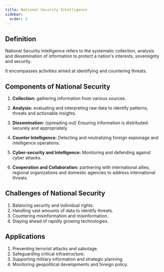 ```yaml
---
title: National Security Intelligence
sidebar:
  order: 3
---
```


## Definition

National Security Intelligence refers to the systematic collection, analysis and dissemination of information
to protect a nation's interests, sovereignty and security.

It encompasses activities aimed at identifying and countering threats.

## Components of National Security

1. **Collection:** gathering information from various sources.

2. **Analysis:** evaluating and interpreting raw data to identify patterns,
threats and actionable insights.

3. **Dissemination:** (spreading out) Ensuring information is distributed securely
and appropriately.

4. **Counter Intelligence:** Detecting and neutralizing foreign espionage and 
intelligence operations.

5. **Cyber-security and Intelligence:** Monitoring and defending against cyber
attacks.

6. **Cooperation and Collaboration:** partnering with international allies, 
regional organizations and domestic agencies to address international threats.

## Challenges of National Security

1. Balancing security and individual rights.
2. Handling vast amounts of data to identify threats.
3. Countering misinformation and misinformation.
4. Staying ahead of rapidly growing technologies.

## Applications

1. Preventing terrorist attacks and sabotage.
2. Safeguarding critical infrastructure.
3. Supporting military information and strategic planning.
4. Monitoring geopolitical developments and foreign policy.










